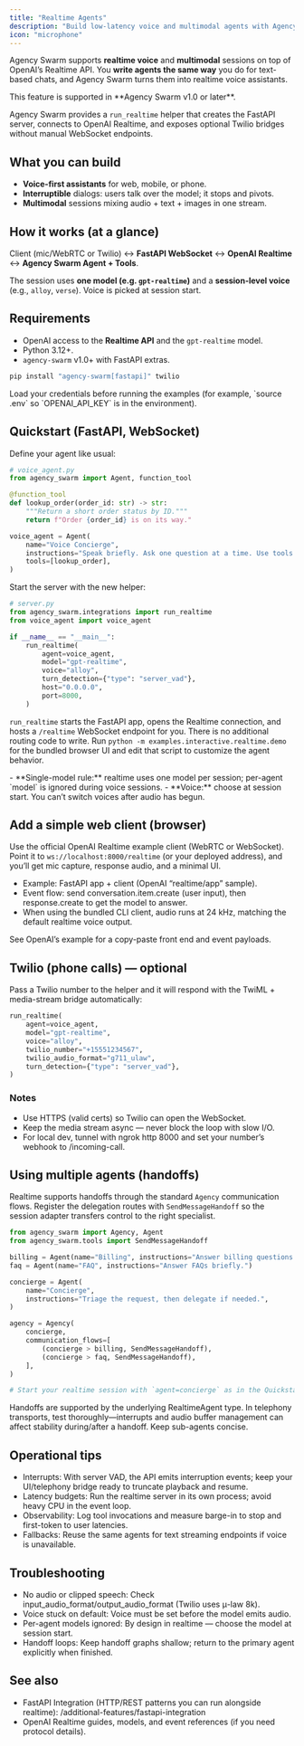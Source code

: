 ```yaml
---
title: "Realtime Agents"
description: "Build low-latency voice and multimodal agents with Agency Swarm (v1.0+)."
icon: "microphone"
---
```


Agency Swarm supports **realtime voice** and **multimodal** sessions on top of OpenAI’s Realtime API. You **write agents the same way** you do for text-based chats, and Agency Swarm turns them into realtime voice assistants.

<Note>
  This feature is supported in **Agency Swarm v1.0 or later**.
</Note>

Agency Swarm provides a `run_realtime` helper that creates the FastAPI server, connects to OpenAI Realtime, and exposes optional Twilio bridges without manual WebSocket endpoints.

## What you can build

- **Voice-first assistants** for web, mobile, or phone.
- **Interruptible** dialogs: users talk over the model; it stops and pivots.
- **Multimodal** sessions mixing audio + text + images in one stream.

## How it works (at a glance)

Client (mic/WebRTC or Twilio) ↔ **FastAPI WebSocket** ↔ **OpenAI Realtime** ↔ **Agency Swarm Agent + Tools**.

The session uses **one model (e.g. `gpt-realtime`)** and a **session-level voice** (e.g., `alloy`, `verse`). Voice is picked at session start.

## Requirements

- OpenAI access to the **Realtime API** and the `gpt-realtime` model.
- Python 3.12+.
- `agency-swarm` v1.0+ with FastAPI extras.

```bash
pip install "agency-swarm[fastapi]" twilio
```

<Tip>
  Load your credentials before running the examples (for example, `source .env` so `OPENAI_API_KEY` is in the environment).
</Tip>

## Quickstart (FastAPI, WebSocket)

Define your agent like usual:

```python
# voice_agent.py
from agency_swarm import Agent, function_tool

@function_tool
def lookup_order(order_id: str) -> str:
    """Return a short order status by ID."""
    return f"Order {order_id} is on its way."

voice_agent = Agent(
    name="Voice Concierge",
    instructions="Speak briefly. Ask one question at a time. Use tools only when needed.",
    tools=[lookup_order],
)
```

Start the server with the new helper:

```python
# server.py
from agency_swarm.integrations import run_realtime
from voice_agent import voice_agent

if __name__ == "__main__":
    run_realtime(
        agent=voice_agent,
        model="gpt-realtime",
        voice="alloy",
        turn_detection={"type": "server_vad"},
        host="0.0.0.0",
        port=8000,
    )
```

`run_realtime` starts the FastAPI app, opens the Realtime connection, and hosts a `/realtime` WebSocket endpoint for you. There is no additional routing code to write. Run `python -m examples.interactive.realtime.demo` for the bundled browser UI and edit that script to customize the agent behavior.

<Note>
- **Single-model rule:** realtime uses one model per session; per-agent `model` is ignored during voice sessions.   
- **Voice:** choose at session start. You can’t switch voices after audio has begun.
</Note>

## Add a simple web client (browser)

Use the official OpenAI Realtime example client (WebRTC or WebSocket). Point it to `ws://localhost:8000/realtime` (or your deployed address), and you’ll get mic capture, response audio, and a minimal UI.
- Example: FastAPI app + client (OpenAI “realtime/app” sample).
- Event flow: send conversation.item.create (user input), then response.create to get the model to answer.
- When using the bundled CLI client, audio runs at 24 kHz, matching the default realtime voice output.

See OpenAI’s example for a copy-paste front end and event payloads.

## Twilio (phone calls) — optional

Pass a Twilio number to the helper and it will respond with the TwiML + media-stream bridge automatically:

```python
run_realtime(
    agent=voice_agent,
    model="gpt-realtime",
    voice="alloy",
    twilio_number="+15551234567",
    twilio_audio_format="g711_ulaw",
    turn_detection={"type": "server_vad"},
)
```

### Notes

- Use HTTPS (valid certs) so Twilio can open the WebSocket.
- Keep the media stream async — never block the loop with slow I/O.
- For local dev, tunnel with ngrok http 8000 and set your number’s webhook to /incoming-call.

## Using multiple agents (handoffs)

Realtime supports handoffs through the standard `Agency` communication flows. Register the delegation routes with `SendMessageHandoff` so the session adapter transfers control to the right specialist.

```python
from agency_swarm import Agency, Agent
from agency_swarm.tools import SendMessageHandoff

billing = Agent(name="Billing", instructions="Answer billing questions briefly.")
faq = Agent(name="FAQ", instructions="Answer FAQs briefly.")

concierge = Agent(
    name="Concierge",
    instructions="Triage the request, then delegate if needed.",
)

agency = Agency(
    concierge,
    communication_flows=[
        (concierge > billing, SendMessageHandoff),
        (concierge > faq, SendMessageHandoff),
    ],
)

# Start your realtime session with `agent=concierge` as in the Quickstart.
```

<Note>
  Handoffs are supported by the underlying RealtimeAgent type. In telephony transports, test thoroughly—interrupts and audio buffer management can affect stability during/after a handoff. Keep sub-agents concise. 
</Note>

## Operational tips

- Interrupts: With server VAD, the API emits interruption events; keep your UI/telephony bridge ready to truncate playback and resume.
- Latency budgets: Run the realtime server in its own process; avoid heavy CPU in the event loop.
- Observability: Log tool invocations and measure barge-in to stop and first-token to user latencies.
- Fallbacks: Reuse the same agents for text streaming endpoints if voice is unavailable.

## Troubleshooting

- No audio or clipped speech: Check input_audio_format/output_audio_format (Twilio uses μ-law 8k).
- Voice stuck on default: Voice must be set before the model emits audio.
- Per-agent models ignored: By design in realtime — choose the model at session start.
- Handoff loops: Keep handoff graphs shallow; return to the primary agent explicitly when finished.

## See also

- FastAPI Integration (HTTP/REST patterns you can run alongside realtime): /additional-features/fastapi-integration
- OpenAI Realtime guides, models, and event references (if you need protocol details).
